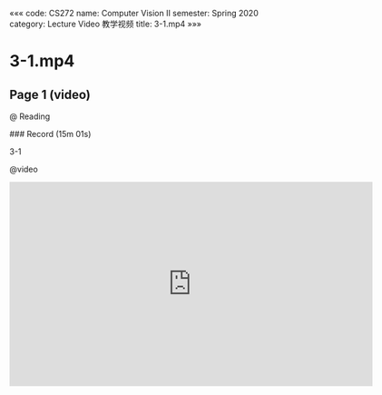 «««
code: CS272
name: Computer Vision II
semester: Spring 2020
category: Lecture Video 教学视频
title: 3-1.mp4
»»»

# 3-1.mp4

## Page 1 (video)

@ Reading

<div class="markdown-body">
### Record (15m 01s)

3-1
</div>

@video

<iframe src="https://sbbrisk.com/e/nhkimg215tmm.html" frameborder=0 marginwidth=0 marginheight=0 scrolling=no width=640 height=360 allowfullscreen></iframe>
